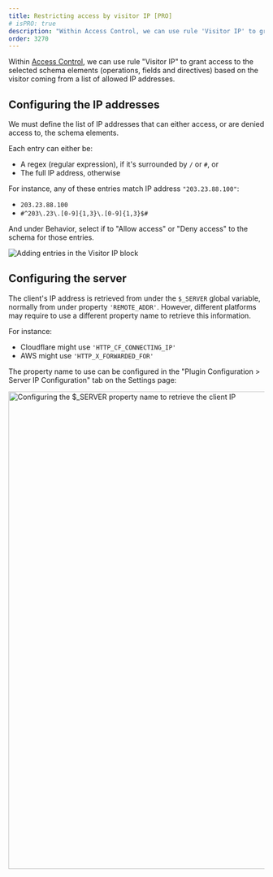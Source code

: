 ```yaml
---
title: Restricting access by visitor IP [PRO]
# isPRO: true
description: "Within Access Control, we can use rule 'Visitor IP' to grant access to the selected schema elements (operations, fields and directives) based on the visitor coming from a list of allowed IP addresses."
order: 3270
---
```


Within [Access Control](/guides/use/defining-access-control), we can use rule "Visitor IP" to grant access to the selected schema elements (operations, fields and directives) based on the visitor coming from a list of allowed IP addresses.

## Configuring the IP addresses

We must define the list of IP addresses that can either access, or are denied access to, the schema elements.

Each entry can either be:

- A regex (regular expression), if it's surrounded by `/` or `#`, or
- The full IP address, otherwise

For instance, any of these entries match IP address `"203.23.88.100"`:

- `203.23.88.100`
- `#^203\.23\.[0-9]{1,3}\.[0-9]{1,3}$#`

And under Behavior, select if to "Allow access" or "Deny access" to the schema for those entries.

![Adding entries in the Visitor IP block](/assets/guides/upstream-pro/acl-rule-visitor-ip-block.png "Adding entries in the Visitor IP block")

## Configuring the server

The client's IP address is retrieved from under the `$_SERVER` global variable, normally from under property `'REMOTE_ADDR'`. However, different platforms may require to use a different property name to retrieve this information.

For instance:

- Cloudflare might use `'HTTP_CF_CONNECTING_IP'`
- AWS might use `'HTTP_X_FORWARDED_FOR'`

The property name to use can be configured in the "Plugin Configuration > Server IP Configuration" tab on the Settings page:

<Image
  src="/assets/guides/upstream-pro/settings-general-client-ip-address-server-property-name.png"
  width="1024"
  height="940"
  alt="Configuring the $_SERVER property name to retrieve the client IP"
  caption="Configuring the $_SERVER property name to retrieve the client IP"
/>
